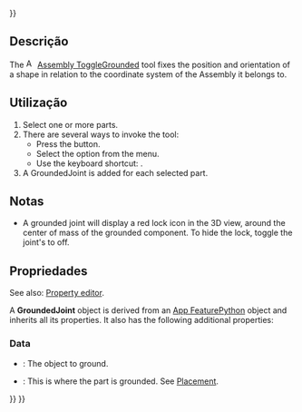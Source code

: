 <languages/>
{{UnfinishedDocu{{#translation:}}}}

<div lang="en" dir="ltr" class="mw-content-ltr">
{{Docnav
|[[Assembly_ExportASMT|ExportASMT]]
|[[Assembly_CreateJointFixed|CreateJointFixed]]
|[[Assembly_Workbench|Assembly]]
|IconL=Assembly_ExportASMT.svg
|IconR=Assembly_CreateJointFixed.svg
|IconC=Workbench_Assembly.svg
}}
</div>

<div lang="en" dir="ltr" class="mw-content-ltr">
{{GuiCommand
|Name=Assembly ToggleGrounded
|MenuLocation=Assembly → Toggle grounded
|Workbenches=[[Assembly_Workbench|Assembly]]
|Shortcut={{KEY|G}}
|Version=1.0
|SeeAlso=
}}
</div>

<span id="Description"></span>
==Descrição==

<div lang="en" dir="ltr" class="mw-content-ltr">
The [[Image:Assembly_ToggleGrounded.svg|16px]] [[Assembly_ToggleGrounded|Assembly ToggleGrounded]] tool fixes the position and orientation of a shape in relation to the coordinate system of the Assembly it belongs to.
</div>

<span id="Usage"></span>
==Utilização==

<div lang="en" dir="ltr" class="mw-content-ltr">
# Select one or more parts.
# There are several ways to invoke the tool:
#* Press the {{Button|[[Image:Assembly_ToggleGrounded.svg|16px]] [[Assembly_ToggleGrounded|Toggle grounded]]}} button.
#* Select the {{MenuCommand|Assembly → [[Image:Assembly_ToggleGrounded.svg|16px]] Toggle grounded}} option from the menu.
#* Use the keyboard shortcut: {{KEY|G}}.
# A GroundedJoint is added for each selected part.
</div>

<span id="Notes"></span>
==Notas==

<div lang="en" dir="ltr" class="mw-content-ltr">
* A grounded joint will display a red lock icon in the 3D view, around the center of mass of the grounded component. To hide the lock, toggle the joint's {{PropertyView|Visibility}} to off.
</div>

<span id="Properties"></span>
==Propriedades==

<div lang="en" dir="ltr" class="mw-content-ltr">
See also: [[Property_editor|Property editor]].
</div>

<div lang="en" dir="ltr" class="mw-content-ltr">
A '''GroundedJoint''' object is derived from an [[App_FeaturePython|App FeaturePython]] object and inherits all its properties. It also has the following additional properties:
</div>

===Data===

<div lang="en" dir="ltr" class="mw-content-ltr">
{{TitleProperty|Ground}}
</div>

<div lang="en" dir="ltr" class="mw-content-ltr">
* {{PropertyData|Object To Ground|Link}}: The object to ground.
* {{PropertyData|Placement|Placement}}: This is where the part is grounded. See [[Placement|Placement]].
</div>


<div lang="en" dir="ltr" class="mw-content-ltr">
{{Docnav
|[[Assembly_ExportASMT|ExportASMT]]
|[[Assembly_CreateJointFixed|CreateJointFixed]]
|[[Assembly_Workbench|Assembly]]
|IconL=Assembly_ExportASMT.svg
|IconR=Assembly_CreateJointFixed.svg
|IconC=Workbench_Assembly.svg
}}
</div>

{{Assembly_Tools_navi{{#translation:}}}}
{{Userdocnavi{{#translation:}}}}